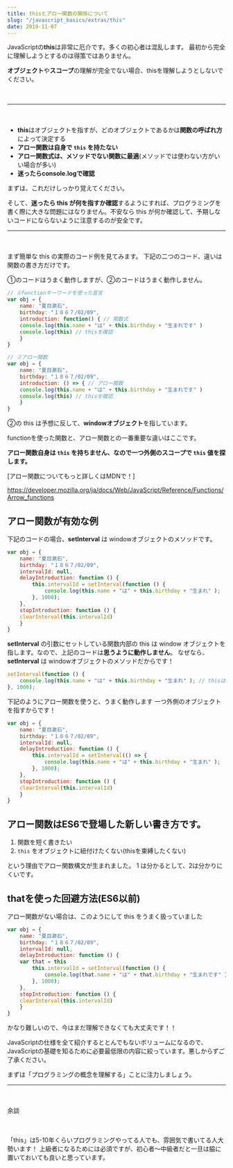 ```yaml
---
title: thisとアロー関数の関係について
slug: "/javascript_basics/extras/this"
date: 2019-11-07
---
```


JavaScriptの**this**は非常に厄介です。多くの初心者は混乱します。
最初から完全に理解しようとするのは得策ではありません。

**オブジェクト**や**スコープ**の理解が完全でない場合、thisを理解しようとしないでください。

　

---

　
- **this**はオブジェクトを指すが、どのオブジェクトであるかは**関数の呼ばれ方**によって決定する
- **アロー関数は自身で `this` を持たない**
- **アロー関数式は、メソッドでない関数に最適**(メソッドでは使わない方がいい場合が多い)
- **迷ったらconsole.logで確認**

まずは、これだけしっかり覚えてください。

そして、**迷ったら this が何を指すか確認**するようにすれば、プログラミングを書く際に大きな問題にはなりません。不安なら this が何か確認して、予期しないコードにならないように注意するのが安全です。
　

---

　

まず簡単な this の実際のコード例を見てみます。
下記の二つのコード、違いは関数の書き方だけです。

①のコードはうまく動作しますが、②のコードはうまく動作しません。

```js
// ①functionキーワードを使った宣言
var obj = {
    name: "夏目漱石",
    birthday: "１８６７/02/09",
    introduction: function() { // 関数式
    console.log(this.name + "は" + this.birthday + "生まれです" )
    console.log(this) // thisを確認
    }
}
```

```js
// ②アロー関数
var obj = {
    name: "夏目漱石",
    birthday: "１８６７/02/09",
    introduction: () => { // アロー関数
    console.log(this.name + "は" + this.birthday + "生まれです" )
    console.log(this) // thisを確認
    }
}
```

②の this は予想に反して、**windowオブジェクト**を指しています。

functionを使った関数と、アロー関数との一番重要な違いはここです。

**アロー関数自身は `this` を持ちません、なので一つ外側のスコープで `this` 値を探します。**

[アロー関数についてもっと詳しくはMDNで！]

https://developer.mozilla.org/ja/docs/Web/JavaScript/Reference/Functions/Arrow_functions

## アロー関数が有効な例

下記のコードの場合、**setInterval** は windowオブジェクトのメソッドです。

```js
var obj = {
    name: "夏目漱石",
    birthday: "１８６７/02/09",
    intervalId: null,
    delayIntroduction: function () {
        this.intervalId = setInterval(function () {
            console.log(this.name + "は" + this.birthday + "生まれ" );
        }, 1000);
    },
    stopIntroduction: function () {
    clearInterval(this.intervalId)
    }
}
```

**setInterval** の引数にセットしている関数内部の this は window オブジェクトを指します。なので、上記のコードは**思うように動作しません**。
なぜなら、**setInterval** は windowオブジェクトのメソッドだからです！

```js
setInterval(function () {
    console.log(this.name + "は" + this.birthday + "生まれ" ); // thisはwindowオブジェクト
}, 1000);
```

下記のようにアロー関数を使うと、うまく動作します
一つ外側のオブジェクトを指すからです！

```js
var obj = {
    name: "夏目漱石",
    birthday: "１８６７/02/09",
    intervalId: null,
    delayIntroduction: function () {
        this.intervalId = setInterval(() => {
            console.log(this.name + "は" + this.birthday + "生まれ" );
        }, 1000);
    },
    stopIntroduction: function () {
    clearInterval(this.intervalId)
    }
}
```

## アロー関数はES6で登場した新しい書き方です。

1. 関数を短く書きたい
2.  `this` をオブジェクトに紐付けたくない(thisを束縛したくない)

という理由でアロー関数構文が生まれました。
1 は分かるとして、2は分かりにくいです。

## thatを使った回避方法(ES6以前)

アロー関数がない場合は、このようにして this をうまく扱っていました

```js
var obj = {
    name: "夏目漱石",
    birthday: "１８６７/02/09",
    intervalId: null,
    delayIntroduction: function () {
    var that = this
        this.intervalId = setInterval(function () {
            console.log(that.name + "は" + that.birthday + "生まれです" );
        }, 1000);
    },
    stopIntroduction: function () {
    clearInterval(this.intervalId)
    }
}
```

かなり難しいので、今はまだ理解できなくても大丈夫です！！

JavaScriptの仕様を全て紹介するととんでもないボリュームになるので、JavaScriptの基礎を知るために必要最低限の内容に絞っています。悪しからずご了承ください。

まずは「プログラミングの概念を理解する」ことに注力しましょう。

---

　

余談

　

「this」は5-10年くらいプログラミングやってる人でも、雰囲気で書いてる人大勢います！
上級者になるためには必須ですが、初心者〜中級者だと一旦は脇に置いておいても良いと思っています。
